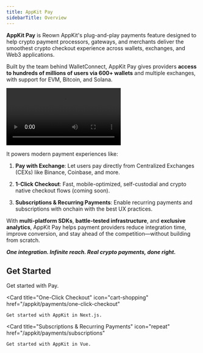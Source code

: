 ```yaml
---
title: AppKit Pay
sidebarTitle: Overview
---
```


**AppKit Pay** is Reown AppKit's plug-and-play payments feature designed to help crypto payment processors, gateways, and merchants deliver the smoothest crypto checkout experience across wallets, exchanges, and Web3 applications.

Built by the team behind WalletConnect, AppKit Pay gives providers **access to hundreds of millions of users via 600+ wallets** and multiple exchanges, with support for EVM, Bitcoin, and Solana. 

<Frame caption="AppKit Pay Demo">
<video
  controls
  autoPlay
  loop
  src="/images/appkit-pay-with-exchange.mp4"
></video>
</Frame>

It powers modern payment experiences like:

1. **Pay with Exchange**: Let users pay directly from Centralized Exchanges (CEXs) like Binance, Coinbase, and more.

2. **1-Click Checkout**: Fast, mobile-optimized, self-custodial and crypto native checkout flows (coming soon).

3. **Subscriptions & Recurring Payments**: Enable recurring payments and subscriptions with onchain with the best UX practices.

With **multi-platform SDKs**, **battle-tested infrastructure**, and **exclusive analytics**, AppKit Pay helps payment providers reduce integration time, improve conversion, and stay ahead of the competition—without building from scratch.

***One integration. Infinite reach. Real crypto payments, done right.***

## Get Started

<CardGroup cols={3}>
  <Card title="Pay with Exchange" icon="money-check-dollar" href="/appkit/payments/pay-with-exchange">
    Get started with Pay.
  </Card>

  <Card
    title="One-Click Checkout"
    icon="cart-shopping"
    href="/appkit/payments/one-click-checkout"
  >
    Get started with AppKit in Next.js.
  </Card>

  <Card
    title="Subscriptions & Recurring Payments"
    icon="repeat"
    href="/appkit/payments/subscriptions"
  >
    Get started with AppKit in Vue.
  </Card>
</CardGroup>
